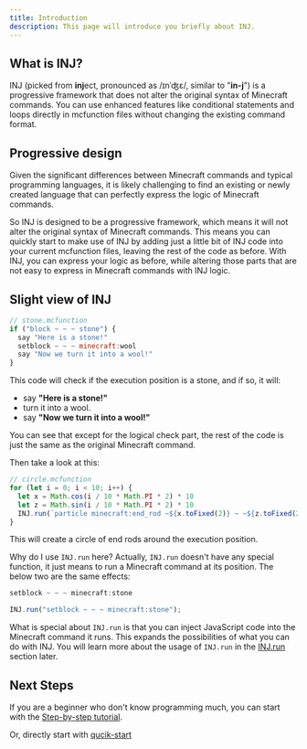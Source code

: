 ```yaml
---
title: Introduction
description: This page will introduce you briefly about INJ.
---
```


## What is INJ?

INJ (picked from **inj**ect, pronounced as /ɪnˈʤɛ/, similar to "**in-j**") is a progressive framework that does not alter the original syntax of Minecraft commands. You can use enhanced features like conditional statements and loops directly in mcfunction files without changing the existing command format.

## Progressive design

Given the significant differences between Minecraft commands and typical programming languages, it is likely challenging to find an existing or newly created language that can perfectly express the logic of Minecraft commands.

So INJ is designed to be a progressive framework, which means it will not alter the original syntax of Minecraft commands. This means you can quickly start to make use of INJ by adding just a little bit of INJ code into your current mcfunction files, leaving the rest of the code as before. With INJ, you can express your logic as before, while altering those parts that are not easy to express in Minecraft commands with INJ logic.

## Slight view of INJ

```js
// stone.mcfunction
if ("block ~ ~ ~ stone") {
  say "Here is a stone!"
  setblock ~ ~ ~ minecraft:wool
  say "Now we turn it into a wool!"
}
```

This code will check if the execution position is a stone, and if so, it will:
- say **"Here is a stone!"**
- turn it into a wool.
- say **"Now we turn it into a wool!"**

You can see that except for the logical check part, the rest of the code is just the same as the original Minecraft command.

Then take a look at this:

```js
// circle.mcfunction
for (let i = 0; i < 10; i++) {
  let x = Math.cos(i / 10 * Math.PI * 2) * 10
  let z = Math.sin(i / 10 * Math.PI * 2) * 10
  INJ.run(`particle minecraft:end_rod ~${x.toFixed(2)} ~ ~${z.toFixed(2)} 0 0 0 0 1`);
}
```

This will create a circle of end rods around the execution position.

Why do I use `INJ.run` here? Actually, `INJ.run` doesn't have any special function, it just means to run a Minecraft command at its position. The below two are the same effects:

```js
setblock ~ ~ ~ minecraft:stone
```

```js
INJ.run("setblock ~ ~ ~ minecraft:stone");
```

What is special about `INJ.run` is that you can inject JavaScript code into the Minecraft command it runs. This expands the possibilities of what you can do with INJ. You will learn more about the usage of `INJ.run` in the [INJ.run](/docs/api/INJ.run) section later.

## Next Steps

If you are a beginner who don't know programming much, you can start with the [Step-by-step tutorial](/docs/step-by-step-tutorial).

Or, directly start with [qucik-start](/docs/quick-start)
